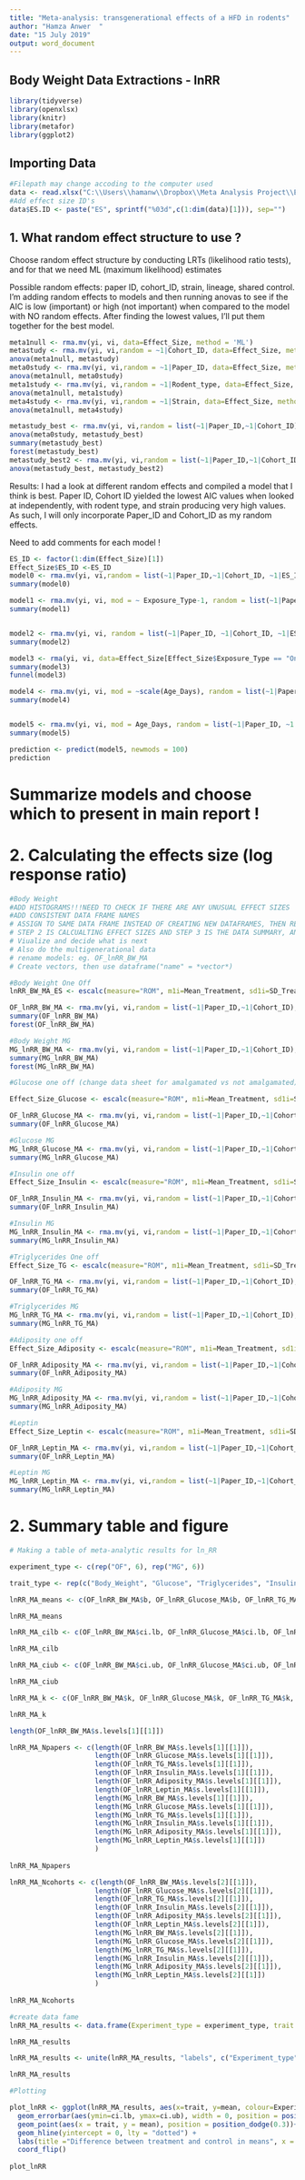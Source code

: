 ```yaml
---
title: "Meta-analysis: transgenerational effects of a HFD in rodents"
author: "Hamza Anwer  "
date: "15 July 2019"
output: word_document
---
```


## Body Weight Data Extractions - lnRR

```r

library(tidyverse)
library(openxlsx)  
library(knitr)
library(metafor)
library(ggplot2)
```

## Importing Data
```r
#Filepath may change accoding to the computer used
data <- read.xlsx("C:\\Users\\hamanw\\Dropbox\\Meta Analysis Project\\Extraction\\Body Weight\\R_metafor\\Body Weight_metafor\\Extraction_Sheet_4.0.xlsx", sheet = 1)
#Add effect size ID's
data$ES.ID <- paste("ES", sprintf("%03d",c(1:dim(data)[1])), sep="")
```




## **1. What random effect structure to use ?**

Choose random effect structure by conducting LRTs (likelihood ratio tests), and for that we need ML (maximum likelihood) estimates

Possible random effects: paper ID, cohort_ID, strain, lineage, shared control. I'm adding random effects to models and then running anovas to see if the AIC is low (important) or high (not important) when compared to the model with NO random effects. After finding the lowest values, I'll put them together for the best model.

```r
meta1null <- rma.mv(yi, vi, data=Effect_Size, method = 'ML') 
metastudy <- rma.mv(yi, vi,random = ~1|Cohort_ID, data=Effect_Size, method = 'ML') 
anova(meta1null, metastudy)
meta0study <- rma.mv(yi, vi,random = ~1|Paper_ID, data=Effect_Size, method = 'ML') 
anova(meta1null, meta0study)
meta1study <- rma.mv(yi, vi,random = ~1|Rodent_type, data=Effect_Size, method = 'ML') 
anova(meta1null, meta1study)
meta4study <- rma.mv(yi, vi,random = ~1|Strain, data=Effect_Size, method = 'ML') 
anova(meta1null, meta4study)

metastudy_best <- rma.mv(yi, vi,random = list(~1|Paper_ID,~1|Cohort_ID), data=Effect_Size, method = 'ML') 
anova(meta0study, metastudy_best)
summary(metastudy_best)
forest(metastudy_best)
metastudy_best2 <- rma.mv(yi, vi,random = list(~1|Paper_ID,~1|Cohort_ID,~1|Rodent_type,~1|Strain), data=Effect_Size, method = 'ML') 
anova(metastudy_best, metastudy_best2)
```

Results:
I had a look at different random effects and compiled a model that I think is best. Paper ID, Cohort ID yielded the lowest AIC values when looked at independently, with rodent type, and strain producing very high values. As such, I will only incorporate Paper_ID and Cohort_ID as my random effects. 

Need to add comments for each model !

```r
ES_ID <- factor(1:dim(Effect_Size)[1])
Effect_Size$ES_ID <-ES_ID
model0 <- rma.mv(yi, vi,random = list(~1|Paper_ID,~1|Cohort_ID, ~1|ES_ID), data=Effect_Size)
summary(model0)

model1 <- rma.mv(yi, vi, mod = ~ Exposure_Type-1, random = list(~1|Paper_ID,~1|Strain, ~1|ES_ID), data=Effect_Size)
summary(model1)


model2 <- rma.mv(yi, vi, random = list(~1|Paper_ID, ~1|Cohort_ID, ~1|ES_ID), data=Effect_Size[Effect_Size$Exposure_Type == "One off",])
summary(model2)

model3 <- rma(yi, vi, data=Effect_Size[Effect_Size$Exposure_Type == "One off",])
summary(model3)
funnel(model3)

model4 <- rma.mv(yi, vi, mod = ~scale(Age_Days), random = list(~1|Paper_ID, ~1|Cohort_ID, ~1|ES_ID), data=Effect_Size[Effect_Size$Exposure_Type == "One off",])
summary(model4)


model5 <- rma.mv(yi, vi, mod = Age_Days, random = list(~1|Paper_ID, ~1|Cohort_ID, ~1|ES_ID), data=Effect_Size[Effect_Size$Exposure_Type != "One off",])
summary(model5)

prediction <- predict(model5, newmods = 100)
prediction
```
# Summarize models and choose which to present in main report !

# **2. Calculating the effects size (log response ratio)**
```r
#Body Weight
#ADD HISTOGRAMS!!!NEED TO CHECK IF THERE ARE ANY UNUSUAL EFFECT SIZES
#ADD CONSISTENT DATA FRAME NAMES
# ASSIGN TO SAME DATA FRAME INSTEAD OF CREATING NEW DATAFRAMES, THEN RENMAE YI AND VI FOR LNR AND YI AND VI FOR LNCVR
# STEP 2 IS CALCUALTING EFFECT SIZES AND STEP 3 IS THE DATA SUMMARY, AND THEN AFTER THAT RUN META-ANALYTIC MODELS !!!! FIRST MODEL ANSWERS FIRST QUESTIONS, AND THEN PROGRESS WITH ANSWERING YOUR OTHER QUESTIONS ! 
# Viualize and decide what is next
# Also do the multigenerational data
# rename models: eg. OF_lnRR_BW_MA
# Create vectors, then use dataframe("name" = *vector*)

#Body Weight One Off
lnRR_BW_MA_ES <- escalc(measure="ROM", m1i=Mean_Treatment, sd1i=SD_Treatment, n1i=Sample_Size_n_Treatment, m2i=Mean_Control, sd2i=SD_Control, n2i=Sample_Size_n_Control, data=Body_Weight)

OF_lnRR_BW_MA <- rma.mv(yi, vi,random = list(~1|Paper_ID,~1|Cohort_ID), data=lnRR_BW_MA_ES[lnRR_BW_MA_ES$Exposure_Type == "One off",], method = 'REML') 
summary(OF_lnRR_BW_MA)
forest(OF_lnRR_BW_MA)

#Body Weight MG
MG_lnRR_BW_MA <- rma.mv(yi, vi,random = list(~1|Paper_ID,~1|Cohort_ID), data=lnRR_BW_MA_ES[lnRR_BW_MA_ES$Exposure_Type == "Multigenerational",], method = 'REML') 
summary(MG_lnRR_BW_MA)
forest(MG_lnRR_BW_MA)

#Glucose one off (change data sheet for amalgamated vs not amalgamated)

Effect_Size_Glucose <- escalc(measure="ROM", m1i=Mean_Treatment, sd1i=SD_Treatment, n1i=Sample_Size_n_Treatment, m2i=Mean_Control_Orig, sd2i=SD_Control_Orig, n2i=Sample_Size_n_Control, data=Glucose_Amalgamated) 

OF_lnRR_Glucose_MA <- rma.mv(yi, vi,random = list(~1|Paper_ID,~1|Cohort_ID), data=Effect_Size_Glucose[Effect_Size_Glucose$Exposure_Type == "One off",], method = 'REML') 
summary(OF_lnRR_Glucose_MA)

#Glucose MG
MG_lnRR_Glucose_MA <- rma.mv(yi, vi,random = list(~1|Paper_ID,~1|Cohort_ID), data=Effect_Size_Glucose[Effect_Size_Glucose$Exposure_Type == "Multigenerational",], method = 'REML') 
summary(MG_lnRR_Glucose_MA)

#Insulin one off
Effect_Size_Insulin <- escalc(measure="ROM", m1i=Mean_Treatment, sd1i=SD_Treatment, n1i=Sample_Size_n_Treatment, m2i=Mean_Control_Orig, sd2i=SD_Control_Orig, n2i=Sample_Size_n_Control, data=Insulin)

OF_lnRR_Insulin_MA <- rma.mv(yi, vi,random = list(~1|Paper_ID,~1|Cohort_ID), data=Effect_Size_Insulin[Effect_Size_Insulin$Exposure_Type == "One off",], method = 'REML') 
summary(OF_lnRR_Insulin_MA)

#Insulin MG
MG_lnRR_Insulin_MA <- rma.mv(yi, vi,random = list(~1|Paper_ID,~1|Cohort_ID), data=Effect_Size_Insulin[Effect_Size_Insulin$Exposure_Type == "Multigenerational",], method = 'REML') 
summary(MG_lnRR_Insulin_MA)

#Triglycerides One off
Effect_Size_TG <- escalc(measure="ROM", m1i=Mean_Treatment, sd1i=SD_Treatment, n1i=Sample_Size_n_Treatment, m2i=Mean_Control_Orig, sd2i=SD_Control_Orig, n2i=Sample_Size_n_Control, data=Triglycerides)

OF_lnRR_TG_MA <- rma.mv(yi, vi,random = list(~1|Paper_ID,~1|Cohort_ID), data=Effect_Size_TG[Effect_Size_TG$Exposure_Type == "One off",], method = 'REML') 
summary(OF_lnRR_TG_MA)

#Triglycerides MG
MG_lnRR_TG_MA <- rma.mv(yi, vi,random = list(~1|Paper_ID,~1|Cohort_ID), data=Effect_Size_TG[Effect_Size_TG$Exposure_Type == "Multigenerational",], method = 'REML') 
summary(MG_lnRR_TG_MA)

#Adiposity one off
Effect_Size_Adiposity <- escalc(measure="ROM", m1i=Mean_Treatment, sd1i=SD_Treatment, n1i=Sample_Size_n_Treatment, m2i=Mean_Control_Orig, sd2i=SD_Control_Orig, n2i=Sample_Size_n_Control, data=Adiposity)

OF_lnRR_Adiposity_MA <- rma.mv(yi, vi,random = list(~1|Paper_ID,~1|Cohort_ID), data=Effect_Size_Adiposity[Effect_Size_Adiposity$Exposure_Type == "One off",], method = 'REML') 
summary(OF_lnRR_Adiposity_MA)

#Adiposity MG
MG_lnRR_Adiposity_MA <- rma.mv(yi, vi,random = list(~1|Paper_ID,~1|Cohort_ID), data=Effect_Size_Adiposity[Effect_Size_Adiposity$Exposure_Type == "Multigenerational",], method = 'REML') 
summary(MG_lnRR_Adiposity_MA)

#Leptin
Effect_Size_Leptin <- escalc(measure="ROM", m1i=Mean_Treatment, sd1i=SD_Treatment, n1i=Sample_Size_n_Treatment, m2i=Mean_Control_Orig, sd2i=SD_Control_Orig, n2i=Sample_Size_n_Control, data=Leptin)

OF_lnRR_Leptin_MA <- rma.mv(yi, vi,random = list(~1|Paper_ID,~1|Cohort_ID), data=Effect_Size_Leptin[Effect_Size_Leptin$Exposure_Type == "One off",], method = 'REML') 
summary(OF_lnRR_Leptin_MA)

#Leptin MG
MG_lnRR_Leptin_MA <- rma.mv(yi, vi,random = list(~1|Paper_ID,~1|Cohort_ID), data=Effect_Size_Leptin[Effect_Size_Leptin$Exposure_Type == "Multigenerational",], method = 'REML') 
summary(MG_lnRR_Leptin_MA)


```

# **2. Summary table and figure**
```r
# Making a table of meta-analytic results for ln_RR

experiment_type <- c(rep("OF", 6), rep("MG", 6))

trait_type <- rep(c("Body_Weight", "Glucose", "Triglycerides", "Insulin", "Adiposity", "Leptin"), 2)  

lnRR_MA_means <- c(OF_lnRR_BW_MA$b, OF_lnRR_Glucose_MA$b, OF_lnRR_TG_MA$b, OF_lnRR_Insulin_MA$b, OF_lnRR_Adiposity_MA$b, OF_lnRR_Leptin_MA$b, MG_lnRR_BW_MA$b, MG_lnRR_Glucose_MA$b, MG_lnRR_TG_MA$b, MG_lnRR_Insulin_MA$b, MG_lnRR_Adiposity_MA$b, MG_lnRR_Leptin_MA$b)

lnRR_MA_means

lnRR_MA_cilb <- c(OF_lnRR_BW_MA$ci.lb, OF_lnRR_Glucose_MA$ci.lb, OF_lnRR_TG_MA$ci.lb, OF_lnRR_Insulin_MA$ci.lb, OF_lnRR_Adiposity_MA$ci.lb, OF_lnRR_Leptin_MA$ci.lb, MG_lnRR_BW_MA$ci.lb, MG_lnRR_Glucose_MA$ci.lb, MG_lnRR_TG_MA$ci.lb, MG_lnRR_Insulin_MA$ci.lb, MG_lnRR_Adiposity_MA$ci.lb, MG_lnRR_Leptin_MA$ci.lb)

lnRR_MA_cilb

lnRR_MA_ciub <- c(OF_lnRR_BW_MA$ci.ub, OF_lnRR_Glucose_MA$ci.ub, OF_lnRR_TG_MA$ci.ub, OF_lnRR_Insulin_MA$ci.ub, OF_lnRR_Adiposity_MA$ci.ub, OF_lnRR_Leptin_MA$ci.ub, MG_lnRR_BW_MA$ci.ub, MG_lnRR_Glucose_MA$ci.ub, MG_lnRR_TG_MA$ci.ub, MG_lnRR_Insulin_MA$ci.ub, MG_lnRR_Adiposity_MA$ci.ub, MG_lnRR_Leptin_MA$ci.ub)

lnRR_MA_ciub

lnRR_MA_k <- c(OF_lnRR_BW_MA$k, OF_lnRR_Glucose_MA$k, OF_lnRR_TG_MA$k, OF_lnRR_Insulin_MA$k, OF_lnRR_Adiposity_MA$k, OF_lnRR_Leptin_MA$k, MG_lnRR_BW_MA$k, MG_lnRR_Glucose_MA$k, MG_lnRR_TG_MA$k, MG_lnRR_Insulin_MA$k, MG_lnRR_Adiposity_MA$k, MG_lnRR_Leptin_MA$k)

lnRR_MA_k

length(OF_lnRR_BW_MA$s.levels[1][[1]])

lnRR_MA_Npapers <- c(length(OF_lnRR_BW_MA$s.levels[1][[1]]), 
                     length(OF_lnRR_Glucose_MA$s.levels[1][[1]]),
                     length(OF_lnRR_TG_MA$s.levels[1][[1]]),
                     length(OF_lnRR_Insulin_MA$s.levels[1][[1]]),
                     length(OF_lnRR_Adiposity_MA$s.levels[1][[1]]),
                     length(OF_lnRR_Leptin_MA$s.levels[1][[1]]),
                     length(MG_lnRR_BW_MA$s.levels[1][[1]]),
                     length(MG_lnRR_Glucose_MA$s.levels[1][[1]]),
                     length(MG_lnRR_TG_MA$s.levels[1][[1]]),
                     length(MG_lnRR_Insulin_MA$s.levels[1][[1]]),
                     length(MG_lnRR_Adiposity_MA$s.levels[1][[1]]),
                     length(MG_lnRR_Leptin_MA$s.levels[1][[1]])
                     )
                     
lnRR_MA_Npapers

lnRR_MA_Ncohorts <- c(length(OF_lnRR_BW_MA$s.levels[2][[1]]), 
                     length(OF_lnRR_Glucose_MA$s.levels[2][[1]]),
                     length(OF_lnRR_TG_MA$s.levels[2][[1]]),
                     length(OF_lnRR_Insulin_MA$s.levels[2][[1]]),
                     length(OF_lnRR_Adiposity_MA$s.levels[2][[1]]),
                     length(OF_lnRR_Leptin_MA$s.levels[2][[1]]),
                     length(MG_lnRR_BW_MA$s.levels[2][[1]]),
                     length(MG_lnRR_Glucose_MA$s.levels[2][[1]]),
                     length(MG_lnRR_TG_MA$s.levels[2][[1]]),
                     length(MG_lnRR_Insulin_MA$s.levels[2][[1]]),
                     length(MG_lnRR_Adiposity_MA$s.levels[2][[1]]),
                     length(MG_lnRR_Leptin_MA$s.levels[2][[1]])
                     )
                     
lnRR_MA_Ncohorts  

#create data fame
lnRR_MA_results <- data.frame(Experiment_type = experiment_type, trait = trait_type, mean = lnRR_MA_means, ci.lb= lnRR_MA_cilb, ci.ub= lnRR_MA_ciub, k= lnRR_MA_k, N_papers = lnRR_MA_Npapers, N_cohorts=lnRR_MA_Ncohorts)

lnRR_MA_results

lnRR_MA_results <- unite(lnRR_MA_results, "labels", c("Experiment_type", "trait"), sep = " - ", remove = FALSE)

lnRR_MA_results

#Plotting

plot_lnRR <- ggplot(lnRR_MA_results, aes(x=trait, y=mean, colour=Experiment_type)) + 
  geom_errorbar(aes(ymin=ci.lb, ymax=ci.ub), width = 0, position = position_dodge(0.3)) +
  geom_point(aes(x = trait, y = mean), position = position_dodge(0.3))+
  geom_hline(yintercept = 0, lty = "dotted") +
  labs(title ="Difference between treatment and control in means", x = "Traits", y = "lnRR") +
  coord_flip()
 
plot_lnRR

```



